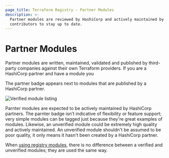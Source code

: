 ```yaml
---
page_title: Terraform Registry - Partner Modules
description: >-
  Partner modules are reviewed by HashiCorp and actively maintained by
  contributors to stay up to date.
---
```


# Partner Modules

Partner modules are written, maintained, validated and published by third-party companies against their own Terraform providers. If you are a HashiCorp partner and have a module you

The partner badge appears next to modules that are published by a HashiCorp partner.

![Verified module listing](/img/docs/registry-verified.png)

Parnter modules are expected to be actively maintained by HashiCorp partners.
The parnter badge isn’t indicative of flexibility or feature support; very
simple modules can be tagged just because they're great examples of modules.
Likewise, an unverified module could be extremely high quality and actively
maintained. An unverified module shouldn't be assumed to be poor quality, it
only means it hasn't been created by a HashiCorp partner.

When [using registry modules](/registry/modules/use), there is no
difference between a verified and unverified modules; they are used the same
way.
